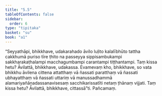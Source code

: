 ```yaml
---
title: "5.5"
tableOfContents: false
sidebar:
  order: 6
type: "tipitaka"
basket: "su"
book: "a1"
---
```



<DynamicBreadcrumb />

<Division number="45" book="a1">

<Paragraph number="95" book="a1">
“Seyyathāpi, bhikkhave, udakarahado āvilo luḷito kalalībhūto tattha cakkhumā puriso tīre ṭhito na passeyya sippisambukampi sakkharakaṭhalampi macchagumbampi carantampi tiṭṭhantampi. Taṃ kissa hetu? Āvilattā, bhikkhave, udakassa. Evamevaṃ kho, bhikkhave, so vata bhikkhu āvilena cittena attatthaṃ vā ñassati paratthaṃ vā ñassati ubhayatthaṃ vā ñassati uttariṃ vā manussadhammā alamariyañāṇadassanavisesaṃ sacchikarissatīti netaṃ ṭhānaṃ vijjati. Taṃ kissa hetu? Āvilattā, bhikkhave, cittassā”ti.

</Paragraph>
</Division>

<Paragraph number="96" type="center" book="a1">
Pañcamaṃ.
</Paragraph>